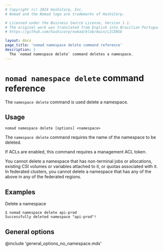 ```yaml
---
# Copyright (c) 2024 HashiCorp, Inc.
# Nomad and the Nomad logo are trademarks of HashiCorp.

# Licensed under the Business Source License, Version 1.1.
# The original work was translated from English into Brazilian Portuguese.
# https://github.com/hashicorp/nomad/blob/main/LICENSE

layout: docs
page_title: 'nomad namespace delete command reference'
description: |
  The `nomad namespace delete` command deletes a namespace.
---
```


# `nomad namespace delete` command reference

The `namespace delete` command is used delete a namespace.

## Usage

```plaintext
nomad namespace delete [options] <namespace>
```

The `namespace delete` command requires the name of the namespace to be deleted.

If ACLs are enabled, this command requires a management ACL token.

You cannot delete a namespace that has non-terminal jobs or allocations,
existing CSI volumes or variables attached to it, or quotas associated with it.
In federated clusters, you cannot delete a namespace that has any of the above
in any of the federated regions.

## Examples

Delete a namespace

```shell-session
$ nomad namespace delete api-prod
Successfully deleted namespace "api-prod"!
```

## General options

@include 'general_options_no_namespace.mdx'
